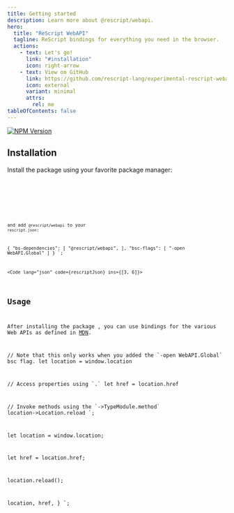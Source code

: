 ```yaml
---
title: Getting started
description: Learn more about @rescript/webapi.
hero:
  title: "ReScript WebAPI"
  tagline: ReScript bindings for everything you need in the browser.
  actions:
    - text: Let's go!
      link: "#installation"
      icon: right-arrow
    - text: View on GitHub
      link: https://github.com/rescript-lang/experimental-rescript-webapi
      icon: external
      variant: minimal
      attrs:
        rel: me
tableOfContents: false
---
```



[![NPM Version](https://img.shields.io/npm/v/@rescript/webapi/experimental)](https://www.npmjs.com/package/@rescript/webapi)

## Installation

Install the package using your favorite package manager:

<Tabs syncKey="package manager">
  <TabItem label="npm">
    <Code
      lang="shell"
      frame="none"
      code="npm i @rescript/webapi@experimental"
    />
  </TabItem>
  <TabItem label="bun">
    <Code
      lang="shell"
      frame="none"
      code="bun i @rescript/webapi@experimental"
    />
  </TabItem>
</Tabs>

and add `@rescript/webapi` to your `rescript.json`:

{
  "bs-dependencies": [
    "@rescript/webapi",
  ],
  "bsc-flags": [
    "-open WebAPI.Global"
  ]
}
`;

<Code lang="json" code={rescriptJson} ins={[3, 6]}></Code>

## Usage

After installing the package , you can use bindings for the various Web APIs as defined in [MDN](https://developer.mozilla.org/en-US/docs/Web/API).

// Note that this only works when you added the \`-open WebAPI.Global\` bsc flag.
let location = window.location

// Access properties using \`.\`
let href = location.href

// Invoke methods using the \`->TypeModule.method\`
location->Location.reload
`;

let location = window.location;

let href = location.href;

location.reload();

  location,
  href,
}
`;

<Tabs>
  <TabItem label="ReScript">
    <Code lang="ReScript" frame="none" code={rescriptSample}></Code>
  </TabItem>
  <TabItem label="JavaScript">
    <Code lang="js" frame="none" code={compiledSample} />
  </TabItem>
</Tabs>
